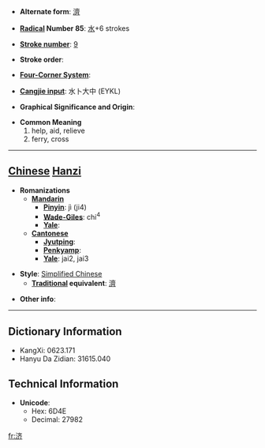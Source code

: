 * '''Alternate form''': [[濟]]

* '''[[Wiktionary:Chinese radical index| Radical]] Number 85''': [[Wiktionary:Chinese radical index 水|水]]+6 strokes

* '''[[Wiktionary:Chinese total strokes index|Stroke number]]''': [[Wiktionary:Chinese total strokes index 9|9]]

* '''Stroke order''': 

* '''[[Wiktionary:Chinese four corner index|Four-Corner System]]''': 

* '''[[Wiktionary:Chinese Cangjie index|Cangjie input]]''': 水卜大中 (EYKL)

* '''Graphical Significance and Origin''': 

* '''Common Meaning'''
*#help, aid, relieve
*# ferry, cross


----

== [[Chinese]] [[Hanzi]] ==

* '''Romanizations'''
** '''[[Mandarin]]'''
*** '''[[Pinyin]]''': jì (ji4)
*** '''[[Wade-Giles]]''': chi<sup>4</sup>
*** '''[[Yale]]''': 
** '''[[Cantonese]]'''
*** '''[[Jyutping]]''':
*** '''[[Penkyamp]]''': 
*** '''[[Yale]]''': jai2, jai3

* '''Style''': [[Simplified Chinese]] 
** '''[[Traditional Chinese|Traditional]] equivalent''': [[濟]]

* '''Other info''': 

----

== Dictionary Information ==

* KangXi: 0623.171
* Hanyu Da Zidian: 31615.040

== Technical Information ==

* '''Unicode''':
** Hex: 6D4E
** Decimal: 27982

[[fr:济]]